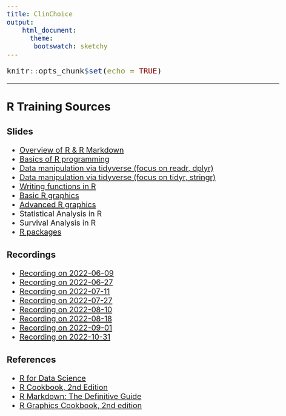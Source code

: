 ```yaml
---
title: ClinChoice
output: 
    html_document:
      theme: 
       bootswatch: sketchy
---
```


```{=html}
<style type="text/css">

h1.title {
  font-size: 120px;
}
body, td {
   font-size: 20px;
}
code.r{
  font-size: 20px;
}
pre {
  font-size: 20px
}

</style>
```
```r
knitr::opts_chunk$set(echo = TRUE)
```

------------------------------------------------------------------------

## R Training Sources {.tabset .tabset-fade .tabset-pills}

### Slides

-   [Overview of R & R Markdown](Overview.html)
-   [Basics of R programming](Basics-R.html)
-   [Data manipulation via tidyverse (focus on readr, dplyr)](Data manipulation via tidyverse(focus on readr, dplyr).html)
-   [Data manipulation via tidyverse (focus on tidyr, stringr)](Data manipulation via tidyverse(focus on tidyr, stringr).html)
-   [Writing functions in R](Writing-functions-in-R.html)
-   [Basic R graphics](basic-R-graphics.html)
-   [Advanced R graphics](Advanced-R-graphics.html)
-   Statistical Analysis in R
-   Survival Analysis in R
-   [R packages](R-package.html)

### Recordings

-   [Recording on 2022-06-09](https://fmdkl-my.sharepoint.com/:v:/g/personal/tao_xiang_klserv_com/ETJ0Xd-uWytAntzt2ZgzX6MBf68NM8ec0AYyTLlTRS9Sng?e=OdYIpC)
-   [Recording on 2022-06-27](https://fmdkl-my.sharepoint.com/:v:/g/personal/yu_han_klserv_com/ESe5PQ_YfH9BlUP7jDjSSQ0Beym2sVIKlLSj73FpZFGncw)
-   [Recording on 2022-07-11](https://fmdkl-my.sharepoint.com/:v:/g/personal/tao_xiang_klserv_com/ESghmrReh6tIt6mPNyzVNc4BYl7XheNlKlEjbRZ50yRUAg?e=yzA2cD)
-   [Recording on 2022-07-27](https://fmdkl-my.sharepoint.com/:v:/g/personal/yaping_wang_klserv_com/EfJTdTrIEnFIqB4UmkEAdcsB8RiBtc1S1XDbsyUYMxWCmA)
-   [Recording on 2022-08-10](https://fmdkl-my.sharepoint.com/:v:/g/personal/chunyan_zhao_klserv_com/EddK_7xf0sxBsN4oQH0cgtkBxWAt-NZi1erEQFHr6tEraA)
-   [Recording on 2022-08-18](https://fmdkl-my.sharepoint.com/:v:/g/personal/keting_chen_klserv_com/EYiKDhuCCI1KnfSwRuXIQ6UBA_Hti3LiuOoDy9uyAmJrKQ)
-   [Recording on 2022-09-01](https://fmdkl-my.sharepoint.com/:v:/g/personal/tao_xiang_klserv_com/EXe-fbeYGHdAgfNff9aTs-oBlt5LwobToJIPmxfqNNoTjQ?e=GfacQ9)
-   [Recording on 2022-10-31](https://fmdkl-my.sharepoint.com/:v:/g/personal/tao_xiang_klserv_com/EYQHx-QhBlpBgDkP2S2xsVEBoDuLL_7r7WvG4W0vrR1i-w?e=IkdmPN)

### References

-   [R for Data Science](https://r4ds.had.co.nz/)
-   [R Cookbook, 2nd Edition](https://rc2e.com/)
-   [R Markdown: The Definitive Guide](https://bookdown.org/yihui/rmarkdown/)
-   [R Graphics Cookbook, 2nd edition](https://r-graphics.org/)
